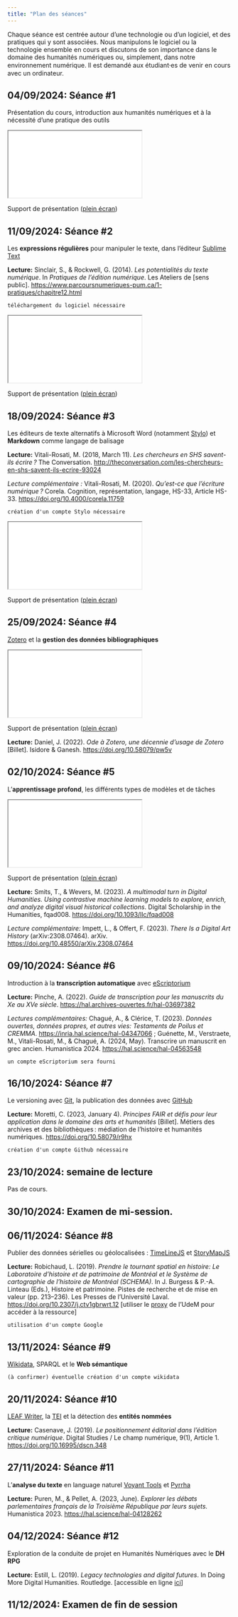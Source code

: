 ```yaml
---
title: "Plan des séances"
---
```


Chaque séance est centrée autour d'une technologie ou d'un logiciel, et des pratiques qui y sont associées. Nous manipulons le logiciel ou la technologie ensemble en cours et discutons de son importance dans le domaine des humanités numériques ou, simplement, dans notre environnement numérique. Il est demandé aux étudiant⸱es de venir en cours avec un ordinateur.

## 04/09/2024: Séance #1

Présentation du cours, introduction aux humanités numériques et à la nécessité d'une pratique des outils

```{=html}
<iframe src="/slides/session1.html"></iframe>
```

Support de présentation ([plein écran](/slides/session1.qmd){target="_blank"})

## 11/09/2024: Séance #2

Les **expressions régulières** pour manipuler le texte, dans l'éditeur [Sublime Text](https://www.sublimetext.com/)

**Lecture:** Sinclair, S., & Rockwell, G. (2014). *Les potentialités du texte numérique*. In *Pratiques de l’édition numérique*. Les Ateliers de [sens public]. [https://www.parcoursnumeriques-pum.ca/1-pratiques/chapitre12.html](https://www.parcoursnumeriques-pum.ca/1-pratiques/chapitre12.html)


```
téléchargement du logiciel nécessaire
```

```{=html}
<iframe src="/slides/session2.html"></iframe>
```

Support de présentation ([plein écran](/slides/session2.qmd){target="_blank"})

## 18/09/2024: Séance #3

Les éditeurs de texte alternatifs à Microsoft Word (notamment [Stylo](https://stylo.huma-num.fr/)) et **Markdown** comme langage de balisage

**Lecture:** Vitali-Rosati, M. (2018, March 11). *Les chercheurs en SHS savent-ils écrire ?* The Conversation. [http://theconversation.com/les-chercheurs-en-shs-savent-ils-ecrire-93024](http://theconversation.com/les-chercheurs-en-shs-savent-ils-ecrire-93024)


*Lecture complémentaire :* Vitali-Rosati, M. (2020). *Qu’est-ce que l’écriture numérique ?* Corela. Cognition, représentation, langage, HS-33, Article HS-33. [https://doi.org/10.4000/corela.11759](https://doi.org/10.4000/corela.11759)


```
création d'un compte Stylo nécessaire
```

```{=html}
<iframe src="/slides/session3.html"></iframe>
```

Support de présentation ([plein écran](/slides/session3.qmd){target="_blank"})

## 25/09/2024: Séance #4

[Zotero](https://www.zotero.org/) et la **gestion des données bibliographiques**

```{=html}
<iframe src="/slides/session4.html"></iframe>
```

Support de présentation ([plein écran](/slides/session4.qmd){target="_blank"})

**Lecture:** Daniel, J. (2022). *Ode à Zotero, une décennie d’usage de Zotero *[Billet]. Isidore & Ganesh. [https://doi.org/10.58079/pw5v](https://doi.org/10.58079/pw5v)


## 02/10/2024: Séance #5

L'**apprentissage profond**, les différents types de modèles et de tâches

```{=html}
<iframe src="/slides/session5.html"></iframe>
```

Support de présentation ([plein écran](/slides/session5.qmd){target="_blank"})

**Lecture:** Smits, T., & Wevers, M. (2023). *A multimodal turn in Digital Humanities. Using contrastive machine learning models to explore, enrich, and analyze digital visual historical collections*. Digital Scholarship in the Humanities, fqad008. [https://doi.org/10.1093/llc/fqad008](https://doi.org/10.1093/llc/fqad008)


*Lecture complémentaire:* Impett, L., & Offert, F. (2023). *There Is a Digital Art History* (arXiv:2308.07464). arXiv. [https://doi.org/10.48550/arXiv.2308.07464](https://doi.org/10.48550/arXiv.2308.07464)


## 09/10/2024: Séance #6

Introduction à la **transcription automatique** avec [eScriptorium](https://escriptorium.readthedocs.io/en/latest/)

**Lecture:** Pinche, A. (2022). *Guide de transcription pour les manuscrits du Xe au XVe siècle*. [https://hal.archives-ouvertes.fr/hal-03697382](https://hal.archives-ouvertes.fr/hal-03697382)

*Lectures complémentaires:* Chagué, A., & Clérice, T. (2023). *Données ouvertes, données propres, et autres vies: Testaments de Poilus et CREMMA*. [https://inria.hal.science/hal-04347066](https://inria.hal.science/hal-04347066) ; Guénette, M., Verstraete, M., Vitali-Rosati, M., & Chagué, A. (2024, May). Transcrire un manuscrit en grec ancien. Humanistica 2024. [https://hal.science/hal-04563548](https://hal.science/hal-04563548)

```
un compte eScriptorium sera fourni
```

## 16/10/2024: Séance #7

Le versioning avec [Git](https://git-scm.com/), la publication des données avec [GitHub](https://github.com/)

**Lecture:** Moretti, C. (2023, January 4). *Principes FAIR et défis pour leur application dans le domaine des arts et humanités* [Billet]. Métiers des archives et des bibliothèques : médiation de l’histoire et humanités numériques. [https://doi.org/10.58079/r9hx](https://doi.org/10.58079/r9hx)


```
création d'un compte Github nécessaire
```

## 23/10/2024: semaine de lecture

Pas de cours.

## 30/10/2024: Examen de mi-session.


## 06/11/2024: Séance #8

Publier des données sérielles ou géolocalisées : [TimeLineJS](https://timeline.knightlab.com/) et [StoryMapJS](https://storymap.knightlab.com/)

**Lecture:** Robichaud, L. (2019). *Prendre le tournant spatial en histoire: Le Laboratoire d’histoire et de patrimoine de Montréal et le Système de cartographie de l’histoire de Montréal (SCHEMA)*. In J. Burgess & P.-A. Linteau (Eds.), Histoire et patrimoine. Pistes de recherche et de mise en valeur (pp. 213–236). Les Presses de l’Université Laval. [https://doi.org/10.2307/j.ctv1gbrwrt.12](https://doi.org/10.2307/j.ctv1gbrwrt.12) [utiliser le [proxy](https://bib.umontreal.ca/travailler/soutien-informatique/proxy) de l'UdeM pour accéder à la ressource]


```
utilisation d'un compte Google
```

## 13/11/2024: Séance #9

[Wikidata](https://www.wikidata.org), SPARQL et le **Web sémantique**

```
(à confirmer) éventuelle création d'un compte wikidata
```




## 20/11/2024: Séance #10

[LEAF Writer](https://leaf-writer.leaf-vre.org/), la [TEI](https://tei-c.org/) et la détection des **entités nommées**

**Lecture:** Casenave, J. (2019). *Le positionnement éditorial dans l’édition critique numérique*. Digital Studies / Le champ numérique, 9(1), Article 1. [https://doi.org/10.16995/dscn.348](https://doi.org/10.16995/dscn.348)


## 27/11/2024: Séance #11

L'**analyse du texte** en language naturel [Voyant Tools](https://voyant-tools.org/) et [Pyrrha](https://pyrrha.huma-num.fr/)

**Lecture:** Puren, M., & Pellet, A. (2023, June). *Explorer les débats parlementaires français de la Troisième République par leurs sujets.* Humanistica 2023. [https://hal.science/hal-04128262](https://hal.science/hal-04128262)


## 04/12/2024: Séance #12

Exploration de la conduite de projet en Humanités Numériques avec le **DH RPG**

**Lecture:** Estill, L. (2019). *Legacy technologies and digital futures*. In Doing More Digital Humanities. Routledge. [accessible en ligne [ici](https://www.taylorfrancis.com/chapters/edit/10.4324/9780429353048-2/legacy-technologies-digital-futures-laura-estill)]


## 11/12/2024: Examen de fin de session
